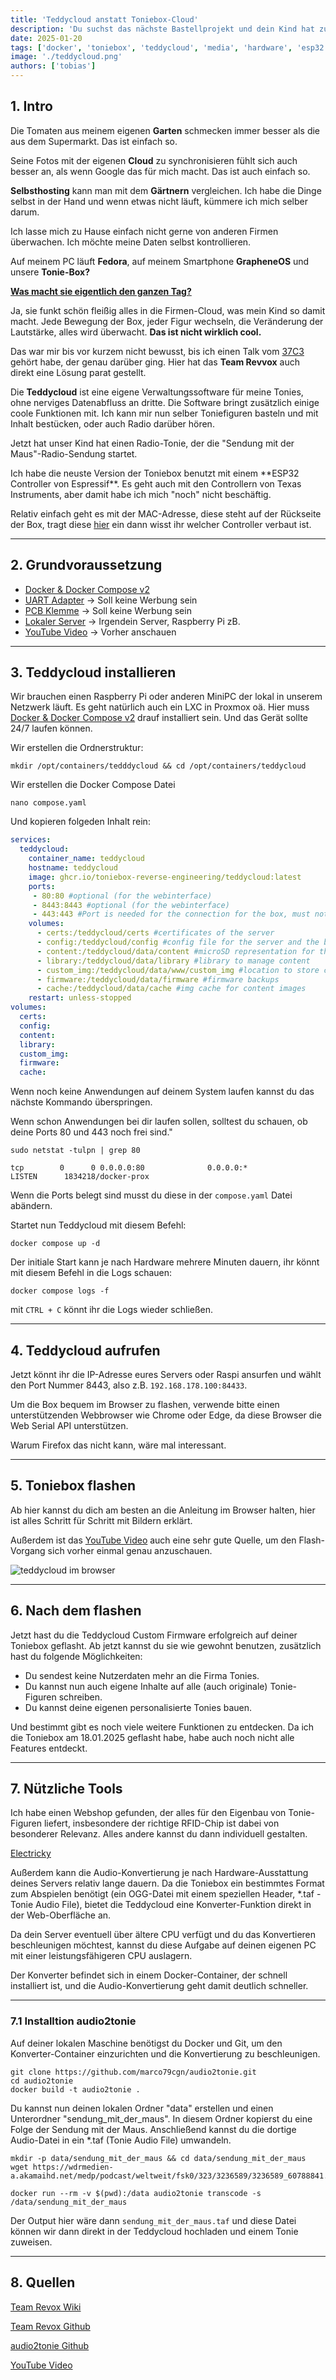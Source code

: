 ```yaml
---
title: 'Teddycloud anstatt Toniebox-Cloud'
description: 'Du suchst das nächste Bastellprojekt und dein Kind hat zufällig eine Toniebox? Dann solltest du diese Toniebox als bald flashen.'
date: 2025-01-20
tags: ['docker', 'toniebox', 'teddycloud', 'media', 'hardware', 'esp32']
image: './teddycloud.png'
authors: ['tobias']
---
```


## 1. Intro 

Die Tomaten aus meinem eigenen **Garten** schmecken immer besser als die aus dem Supermarkt. Das ist einfach so.

Seine Fotos mit der eigenen **Cloud** zu synchronisieren fühlt sich auch besser an, als wenn Google das für mich macht. Das ist auch einfach so.

**Selbsthosting** kann man mit dem **Gärtnern** vergleichen. Ich habe die Dinge selbst in der Hand und wenn etwas nicht läuft, kümmere ich mich selber darum.

Ich lasse mich zu Hause einfach nicht gerne von anderen Firmen überwachen. Ich möchte meine Daten selbst kontrollieren.

Auf meinem PC läuft **Fedora**, auf meinem Smartphone **GrapheneOS** und unsere **Tonie-Box?**

<u>**Was macht sie eigentlich den ganzen Tag?**</u>

Ja, sie funkt schön fleißig alles in die Firmen-Cloud, was mein Kind so damit macht. Jede Bewegung der Box, jeder Figur wechseln, die Veränderung der Lautstärke, alles wird überwacht. **Das ist nicht wirklich cool.**

Das war mir bis vor kurzem nicht bewusst, bis ich einen Talk vom [37C3](https://media.ccc.de/v/37c3-11993-toniebox_reverse_engineering) gehört habe, der genau darüber ging. Hier hat das **Team Revvox** auch direkt eine Lösung parat gestellt.

Die **Teddycloud** ist eine eigene Verwaltungssoftware für meine Tonies, ohne nerviges Datenabfluss an dritte. Die Software bringt zusätzlich einige coole Funktionen mit. Ich kann mir nun selber Toniefiguren basteln und mit Inhalt bestücken, oder auch Radio darüber hören.

Jetzt hat unser Kind hat einen Radio-Tonie, der die "Sendung mit der Maus"-Radio-Sendung startet.


<Callout icon="⚠️" type="warning">
Ich habe die neuste Version der Toniebox benutzt mit einem **ESP32 Controller von Espressif**. Es geht auch mit den Controllern von Texas Instruments, aber damit habe ich mich "noch" nicht beschäftig. 
</Callout>

Relativ einfach geht es mit der MAC-Adresse, diese steht auf der Rückseite der Box, tragt diese [hier](https://macvendors.com/) ein dann wisst ihr welcher Controller verbaut ist.

---

## 2. Grundvoraussetzung

- [Docker & Docker Compose v2](/blog/server-setup#5-docker-und-docker-compose)
- [UART Adapter](https://www.amazon.de/gp/product/B01N9RZK6I/) -> Soll keine Werbung sein
- [PCB Klemme](https://www.amazon.de/gp/product/B0BV79V2DW/) -> Soll keine Werbung sein
- [Lokaler Server](https://www.amazon.de/s?k=raspberry+pi) -> Irgendein Server, Raspberry Pi zB.
- [YouTube Video](https://www.youtube.com/watch?v=JpMRyshgy9o) -> Vorher anschauen
---

## 3. Teddycloud installieren

Wir brauchen einen Raspberry Pi oder anderen MiniPC der lokal in unserem Netzwerk läuft. Es geht natürlich auch ein LXC in Proxmox oä. Hier muss [Docker & Docker Compose v2](/blog/server-setup#5-docker-und-docker-compose) drauf installiert sein.
Und das Gerät sollte 24/7 laufen können.

Wir erstellen die Ordnerstruktur:

```shell
mkdir /opt/containers/tedddycloud && cd /opt/containers/teddycloud
```

Wir erstellen die Docker Compose Datei

```shell
nano compose.yaml
```

Und kopieren folgeden Inhalt rein:

```yaml title="compose.yaml"
services:
  teddycloud:
    container_name: teddycloud
    hostname: teddycloud
    image: ghcr.io/toniebox-reverse-engineering/teddycloud:latest
    ports:
     - 80:80 #optional (for the webinterface)
     - 8443:8443 #optional (for the webinterface)
     - 443:443 #Port is needed for the connection for the box, must not be changed!
    volumes:
      - certs:/teddycloud/certs #certificates of the server
      - config:/teddycloud/config #config file for the server and the boxes
      - content:/teddycloud/data/content #microSD representation for the boxes
      - library:/teddycloud/data/library #library to manage content
      - custom_img:/teddycloud/data/www/custom_img #location to store custom images for custom tonies json
      - firmware:/teddycloud/data/firmware #firmware backups
      - cache:/teddycloud/data/cache #img cache for content images
    restart: unless-stopped
volumes:
  certs:
  config:
  content:
  library:
  custom_img:
  firmware:
  cache:
```

Wenn noch keine Anwendungen auf deinem System laufen kannst du das nächste Kommando überspringen. 

Wenn schon Anwendungen bei dir laufen sollen, solltest du schauen, ob deine Ports 80 und 443 noch frei sind." 

```shell
sudo netstat -tulpn | grep 80
```

```shell title="mögliche ausgabe"
tcp        0      0 0.0.0.0:80              0.0.0.0:*               LISTEN      1834218/docker-prox 
``` 

Wenn die Ports belegt sind musst du diese in der `compose.yaml` Datei abändern.


Startet nun Teddycloud mit diesem Befehl:

```shell
docker compose up -d
```

Der initiale Start kann je nach Hardware mehrere Minuten dauern, ihr könnt mit diesem Befehl in die Logs schauen:

```shell
docker compose logs -f
```

mit `CTRL + C` könnt ihr die Logs wieder schließen.

---

## 4. Teddycloud aufrufen

Jetzt könnt ihr die IP-Adresse eures Servers oder Raspi ansurfen und wählt den Port Nummer 8443, also z.B. `192.168.178.100:84433`.

Um die Box bequem im Browser zu flashen, verwende bitte einen unterstützenden Webbrowser wie Chrome oder Edge, da diese Browser die Web Serial API unterstützen. 

Warum Firefox das nicht kann, wäre mal interessant.

---

## 5. Toniebox flashen

Ab hier kannst du dich am besten an die Anleitung im Browser halten, hier ist alles Schritt für Schritt mit Bildern erklärt.

Außerdem ist das [YouTube Video](https://www.youtube.com/watch?v=JpMRyshgy9o) auch eine sehr gute Quelle, um den Flash-Vorgang sich vorher einmal genau anzuschauen.

![teddycloud im browser](teddycloud2.png)

---

## 6. Nach dem flashen

Jetzt hast du die Teddycloud Custom Firmware erfolgreich auf deiner Toniebox geflasht. Ab jetzt kannst du sie wie gewohnt benutzen, zusätzlich hast du folgende Möglichkeiten: 

* Du sendest keine Nutzerdaten mehr an die Firma Tonies.
* Du kannst nun auch eigene Inhalte auf alle (auch originale) Tonie-Figuren schreiben.
* Du kannst deine eigenen personalisierte Tonies bauen.
     
Und bestimmt gibt es noch viele weitere Funktionen zu entdecken. Da ich die Toniebox am 18.01.2025 geflasht habe, habe auch noch nicht alle Features entdeckt.

---

## 7. Nützliche Tools

Ich habe einen Webshop gefunden, der alles für den Eigenbau von Tonie-Figuren liefert, insbesondere der richtige RFID-Chip ist dabei von besonderer Relevanz. Alles andere kannst du dann individuell gestalten.

[Electricky](https://shop.electricky.de/T-Box-Modding/SLIX-L-Klebesticker-RFID-Tag-original-NXP-kompatibel-mit-Toniebox.html) 

Außerdem kann die Audio-Konvertierung je nach Hardware-Ausstattung deines Servers relativ lange dauern. Da die Toniebox ein bestimmtes Format zum Abspielen benötigt (ein OGG-Datei mit einem speziellen Header, *.taf - Tonie Audio File), bietet die Teddycloud eine Konverter-Funktion direkt in der Web-Oberfläche an.

Da dein Server eventuell über ältere CPU verfügt und du das Konvertieren beschleunigen möchtest, kannst du diese Aufgabe auf deinen eigenen PC mit einer leistungsfähigeren CPU auslagern.

Der Konverter befindet sich in einem Docker-Container, der schnell installiert ist, und die Audio-Konvertierung geht damit deutlich schneller.

---

### 7.1 Installtion audio2tonie

Auf deiner lokalen Maschine benötigst du Docker und Git, um den Konverter-Container einzurichten und die Konvertierung zu beschleunigen.

```shell title="audio2tonie installieren"
git clone https://github.com/marco79cgn/audio2tonie.git
cd audio2tonie
docker build -t audio2tonie .
```

Du kannst nun deinen lokalen Ordner "data" erstellen und einen Unterordner "sendung_mit_der_maus". 
In diesem Ordner kopierst du eine Folge der Sendung mit der Maus. Anschließend kannst du die dortige Audio-Datei in ein *.taf (Tonie Audio File) umwandeln.

```shell title="Ordernstruktur und Inhalt"
mkdir -p data/sendung_mit_der_maus && cd data/sendung_mit_der_maus
wget https://wdrmedien-a.akamaihd.net/medp/podcast/weltweit/fsk0/323/3236589/3236589_60788841.mp3
```

```shell title="Konvertierung starten"
docker run --rm -v $(pwd):/data audio2tonie transcode -s /data/sendung_mit_der_maus
```

Der Output hier wäre dann `sendung_mit_der_maus.taf` und diese Datei können wir dann direkt in der Teddycloud hochladen und einem Tonie zuweisen.

---

## 8. Quellen

[Team Revox Wiki](https://tonies-wiki.revvox.de/docs/tools/teddycloud/)

[Team Revox Github](https://github.com/toniebox-reverse-engineering/teddycloud)

[audio2tonie Github](https://github.com/marco79cgn/audio2tonie)

[YouTube Video](https://www.youtube.com/watch?v=JpMRyshgy9o)